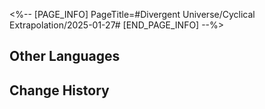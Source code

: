 <%-- [PAGE_INFO]
PageTitle=#Divergent Universe/Cyclical Extrapolation/2025-01-27#
[END_PAGE_INFO] --%>
{{Event
|name              = Cyclical Extrapolation: Reckless Trailblazing
|image             = Event Cyclical Extrapolation Reckless Trailblazing.png
|type              = Cyclical Extrapolation
|time_known        = yes
|time_start        = 2025-01-27 04:00:00
|time_end          = 2025-02-03 03:59:59
}}

{{Cyclical Extrapolation
|boons      = 
|curios     = 
|equations  = 
|trailblaze = 
|rewards    = Relic Remains*30; Lost Crystal*3
|boss_1_1   = Silvermane Lieutenant; Blaze Out of Space; Ice Out of Space; Guardian Shadow; Memory Zone Meme "Shell of Faded Rage"
|boss_1_2   = Disciples of Sanctus Medicus: Shape Shifter (Bug); The Ascended (Bug); Abundance Sprite: Malefic Ape (Bug); Senior Staff: Team Leader (Bug); Aurumaton Spectral Envoy (Bug); Dreamjolt Troupe's Beyond Overcooked (Bug); Dreamjolt Troupe's Sweet Gorilla (Bug); "Past Confined and Caged" (Bug); "Tomorrow in Harmonious Chords" (Bug); "Present Inebriated in Revelry" (Bug)
|boss_2_1   = Silvermane Lieutenant (Bug); Blaze Out of Space (Bug); Ice Out of Space (Bug); Guardian Shadow (Bug); Stormbringer (Bug)
|boss_2_2   = Svarog (Complete); Stellaron Hunter: Kafka (Complete); Abundant Ebon Deer (Complete); Cloud Knight Lieutenant: Yanqing (Complete); Memory Zone Meme "Something Unto Death" (Complete)
|boss_3     = Swarm: True Sting (Complete)
|rules      = Obtain stronger Trailblaze Blessings
|root       = Divergent Universe: The Human Comedy
}}

==Other Languages==
{{Other Languages
|en   = Cyclical Extrapolation: Reckless Trailblazing
|zhs  = 周期演算：莽撞开拓
|zht  = 週期演算：莽撞開拓
|ja   = 周期演算：無鉄砲な開拓
|ko   = 주기 연산: 무모한 개척
|es   = Cálculo periódico: Exploración temeraria
|fr   = Calcul cyclique&nbsp;: Exploration téméraire
|ru   = Цикличное вычисление: Опрометчивое Освоение
|th   = การคำนวณแบบรอบ: มุทะลุบุกเบิก
|vi   = Ngoại Suy Chu Kỳ: Khai Phá Liều Lĩnh
|de   = Zyklische Berechnung: Ungestümer Trailblaze
|id   = Kalkulasi Siklus: Perintisan yang Nekat
|pt   = Extrapolação Cíclica: Desbravamento Intrépido
}}

==Change History==
{{Change History|3.0}}
